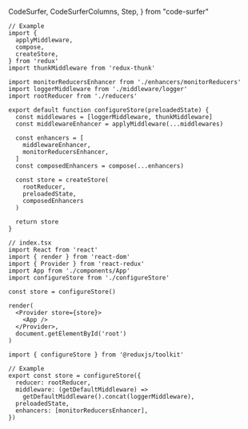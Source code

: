 CodeSurfer,
CodeSurferColumns,
Step,
} from "code-surfer"


<CodeSurfer>

```tsx title="configureStore()" subtitle="Was typcially self written in the past"
// Example
import {
  applyMiddleware,
  compose,
  createStore,
} from 'redux'
import thunkMiddleware from 'redux-thunk'

import monitorReducersEnhancer from './enhancers/monitorReducers'
import loggerMiddleware from './middleware/logger'
import rootReducer from './reducers'

export default function configureStore(preloadedState) {
  const middlewares = [loggerMiddleware, thunkMiddleware]
  const middlewareEnhancer = applyMiddleware(...middlewares)

  const enhancers = [
    middlewareEnhancer,
    monitorReducersEnhancer,
  ]
  const composedEnhancers = compose(...enhancers)

  const store = createStore(
    rootReducer,
    preloadedState,
    composedEnhancers
  )

  return store
}

// index.tsx
import React from 'react'
import { render } from 'react-dom'
import { Provider } from 'react-redux'
import App from './components/App'
import configureStore from './configureStore'

const store = configureStore()

render(
  <Provider store={store}>
    <App />
  </Provider>,
  document.getElementById('root')
)
```

```tsx title="configureStore()" subtitle="Can now be replaced with the version provided by RTK"
import { configureStore } from '@reduxjs/toolkit'

// Example
export const store = configureStore({
  reducer: rootReducer,
  middleware: (getDefaultMiddleware) =>
    getDefaultMiddleware().concat(loggerMiddleware),
  preloadedState,
  enhancers: [monitorReducersEnhancer],
})
```

</CodeSurfer>
